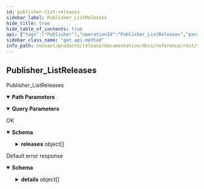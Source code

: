 ```yaml
---
id: publisher-list-releases
sidebar_label: Publisher_ListReleases
hide_title: true
hide_table_of_contents: true
api: {"tags":["Publisher"],"operationId":"Publisher_ListReleases","parameters":[{"name":"user","in":"path","description":"The user id.","required":true,"schema":{"type":"string"}},{"name":"pageSize","in":"query","description":"If unspecified, server will pick an appropriate default.","schema":{"type":"integer","format":"int32"}},{"name":"pageToken","in":"query","description":"The value returned from the previous call.","schema":{"type":"string"}},{"name":"filter","in":"query","description":"A filter to be applied to results.","schema":{"type":"string"}}],"responses":{"200":{"description":"OK","content":{"application/json":{"schema":{"type":"object","properties":{"releases":{"type":"array","items":{"type":"object","properties":{"name":{"type":"string","description":"The release resource name."},"displayName":{"type":"string","description":"The human-readable display name of the release."},"description":{"type":"string","description":"The short description of the release."},"authoritativeRelease":{"type":"string","description":"The authoritative release is set only for sub-licensed releases that do not hold any publishing rights on the content being distributed. A common case where the release is to be considered non-authoritative is a translation released by third-parties. In such scenario the original author(s) is to be considered the only publishing authority over the content. If for any reason the authoritative release were to be unpublished or deleted from Animeshon all associated non-authoritative releases will be automatically hidden from public consumption and marked as suspended. Furthermore, there can only be one authoritative release per resource, which means that you can have unlimited non-authoritative releases for one resource but it must have exactly one authoritative release."},"resource":{"type":"string","description":"The resource being released."},"asset":{"type":"string","description":"The product included in the release."},"accessGroup":{"type":"string","description":"The group of users authorized to access the asset."},"visibility":{"enum":["VISIBILITY_UNSPECIFIED","PRIVATE","MEMBERSHIP","PUBLIC"],"type":"string","description":"The visibility of the resources included in the asset.","format":"enum"},"state":{"readOnly":true,"enum":["STATE_UNSPECIFIED","ACTIVE","SCHEDULED","DRAFT","SUSPENDED","DELETED"],"type":"string","description":"The current release state.","format":"enum"},"labels":{"type":"object","additionalProperties":{"type":"string"},"description":"The map of labels associated with the release."},"createTime":{"readOnly":true,"type":"string","description":"The timestamp at which the release was created.","format":"date-time"},"updateTime":{"readOnly":true,"type":"string","description":"The latest timestamp at which the release was updated.","format":"date-time"},"expireTime":{"readOnly":true,"type":"string","description":"The timestamp at which the release will expire.","format":"date-time"},"deleteTime":{"readOnly":true,"type":"string","description":"The timestamp at which the release was deleted.","format":"date-time"}}},"description":"The list of releases."},"nextPageToken":{"type":"string","description":"A token to retrieve next page of results."}}}}}},"default":{"description":"Default error response","content":{"application/json":{"schema":{"type":"object","properties":{"code":{"type":"integer","description":"The status code, which should be an enum value of [google.rpc.Code][google.rpc.Code].","format":"int32"},"message":{"type":"string","description":"A developer-facing error message, which should be in English. Any user-facing error message should be localized and sent in the [google.rpc.Status.details][google.rpc.Status.details] field, or localized by the client."},"details":{"type":"array","items":{"type":"object","properties":{"@type":{"type":"string","description":"The type of the serialized message."}},"additionalProperties":true,"description":"Contains an arbitrary serialized message along with a @type that describes the type of the serialized message."},"description":"A list of messages that carry the error details.  There is a common set of message types for APIs to use."}},"description":"The `Status` type defines a logical error model that is suitable for different programming environments, including REST APIs and RPC APIs. It is used by [gRPC](https://github.com/grpc). Each `Status` message contains three pieces of data: error code, error message, and error details. You can find out more about this error model and how to work with it in the [API Design Guide](https://cloud.google.com/apis/design/errors)."}}}}},"description":"Publisher_ListReleases","method":"get","path":"/v1alpha1/users/{user}/releases","servers":[{"url":"https://release.animeapis.com"}],"info":{"title":"animeshon.release","version":"v1alpha1"},"postman":{"name":"Publisher List Releases","description":{"type":"text/plain"},"url":{"path":["v1alpha1","users",":user","releases"],"host":["{{baseUrl}}"],"query":[{"disabled":false,"description":{"content":"If unspecified, server will pick an appropriate default.","type":"text/plain"},"key":"pageSize","value":""},{"disabled":false,"description":{"content":"The value returned from the previous call.","type":"text/plain"},"key":"pageToken","value":""},{"disabled":false,"description":{"content":"A filter to be applied to results.","type":"text/plain"},"key":"filter","value":""}],"variable":[{"disabled":false,"description":{"content":"(Required) The user id.","type":"text/plain"},"type":"any","value":"","key":"user"}]},"header":[{"key":"Accept","value":"application/json"}],"method":"GET"}}
sidebar_class_name: "get api-method"
info_path: content/products/release/documentation/docs/reference/rest/v1alpha1/animeshon-release
---
```



## Publisher_ListReleases



Publisher_ListReleases

<details style={{"marginBottom":"1rem"}} data-collapsed={false} open={true}><summary style={{}}><strong>Path Parameters</strong></summary><div><ul><ParamsItem className={"paramsItem"} param={{"name":"user","in":"path","description":"The user id.","required":true,"schema":{"type":"string"}}}></ParamsItem></ul></div></details><details style={{"marginBottom":"1rem"}} data-collapsed={false} open={true}><summary style={{}}><strong>Query Parameters</strong></summary><div><ul><ParamsItem className={"paramsItem"} param={{"name":"pageSize","in":"query","description":"If unspecified, server will pick an appropriate default.","schema":{"type":"integer","format":"int32"}}}></ParamsItem><ParamsItem className={"paramsItem"} param={{"name":"pageToken","in":"query","description":"The value returned from the previous call.","schema":{"type":"string"}}}></ParamsItem><ParamsItem className={"paramsItem"} param={{"name":"filter","in":"query","description":"A filter to be applied to results.","schema":{"type":"string"}}}></ParamsItem></ul></div></details><div><ApiTabs><TabItem label={"200"} value={"200"}><div>

OK

</div><div><details style={{}} data-collapsed={false} open={true}><summary style={{"textAlign":"left"}}><strong>Schema</strong></summary><div style={{"textAlign":"left","marginLeft":"1rem"}}></div><ul style={{"marginLeft":"1rem"}}><SchemaItem collapsible={true} className={"schemaItem"}><details style={{}}><summary style={{}}><strong>releases</strong><span style={{"opacity":"0.6"}}> object[]</span></summary><div style={{"marginLeft":"1rem"}}><div style={{"marginTop":".5rem","marginBottom":".5rem"}}>

The list of releases.

</div><ul><SchemaItem collapsible={false} name={"name"} required={false} schemaDescription={"The release resource name."} schemaName={"string"} qualifierMessage={undefined}></SchemaItem><SchemaItem collapsible={false} name={"displayName"} required={false} schemaDescription={"The human-readable display name of the release."} schemaName={"string"} qualifierMessage={undefined}></SchemaItem><SchemaItem collapsible={false} name={"description"} required={false} schemaDescription={"The short description of the release."} schemaName={"string"} qualifierMessage={undefined}></SchemaItem><SchemaItem collapsible={false} name={"authoritativeRelease"} required={false} schemaDescription={"The authoritative release is set only for sub-licensed releases that do not hold any publishing rights on the content being distributed. A common case where the release is to be considered non-authoritative is a translation released by third-parties. In such scenario the original author(s) is to be considered the only publishing authority over the content. If for any reason the authoritative release were to be unpublished or deleted from Animeshon all associated non-authoritative releases will be automatically hidden from public consumption and marked as suspended. Furthermore, there can only be one authoritative release per resource, which means that you can have unlimited non-authoritative releases for one resource but it must have exactly one authoritative release."} schemaName={"string"} qualifierMessage={undefined}></SchemaItem><SchemaItem collapsible={false} name={"resource"} required={false} schemaDescription={"The resource being released."} schemaName={"string"} qualifierMessage={undefined}></SchemaItem><SchemaItem collapsible={false} name={"asset"} required={false} schemaDescription={"The product included in the release."} schemaName={"string"} qualifierMessage={undefined}></SchemaItem><SchemaItem collapsible={false} name={"accessGroup"} required={false} schemaDescription={"The group of users authorized to access the asset."} schemaName={"string"} qualifierMessage={undefined}></SchemaItem><SchemaItem collapsible={false} name={"visibility"} required={false} schemaDescription={"The visibility of the resources included in the asset."} schemaName={"enum"} qualifierMessage={"**Possible values:** [`VISIBILITY_UNSPECIFIED`, `PRIVATE`, `MEMBERSHIP`, `PUBLIC`]"}></SchemaItem><SchemaItem collapsible={false} name={"state"} required={false} schemaDescription={"The current release state."} schemaName={"enum"} qualifierMessage={"**Possible values:** [`STATE_UNSPECIFIED`, `ACTIVE`, `SCHEDULED`, `DRAFT`, `SUSPENDED`, `DELETED`]"}></SchemaItem><SchemaItem collapsible={true} className={"schemaItem"}><details style={{}}><summary style={{}}><strong>labels</strong><span style={{"opacity":"0.6"}}> object</span></summary><div style={{"marginLeft":"1rem"}}><div style={{"marginTop":".5rem","marginBottom":".5rem"}}>

The map of labels associated with the release.

</div></div></details></SchemaItem><SchemaItem collapsible={false} name={"createTime"} required={false} schemaDescription={"The timestamp at which the release was created."} schemaName={"date-time"} qualifierMessage={undefined}></SchemaItem><SchemaItem collapsible={false} name={"updateTime"} required={false} schemaDescription={"The latest timestamp at which the release was updated."} schemaName={"date-time"} qualifierMessage={undefined}></SchemaItem><SchemaItem collapsible={false} name={"expireTime"} required={false} schemaDescription={"The timestamp at which the release will expire."} schemaName={"date-time"} qualifierMessage={undefined}></SchemaItem><SchemaItem collapsible={false} name={"deleteTime"} required={false} schemaDescription={"The timestamp at which the release was deleted."} schemaName={"date-time"} qualifierMessage={undefined}></SchemaItem></ul></div></details></SchemaItem><SchemaItem collapsible={false} name={"nextPageToken"} required={false} schemaDescription={"A token to retrieve next page of results."} schemaName={"string"} qualifierMessage={undefined}></SchemaItem></ul></details></div></TabItem><TabItem label={"default"} value={"default"}><div>

Default error response

</div><div><details style={{}} data-collapsed={false} open={true}><summary style={{"textAlign":"left"}}><strong>Schema</strong></summary><div style={{"textAlign":"left","marginLeft":"1rem"}}></div><ul style={{"marginLeft":"1rem"}}><SchemaItem collapsible={false} name={"code"} required={false} schemaDescription={"The status code, which should be an enum value of [google.rpc.Code][google.rpc.Code]."} schemaName={"int32"} qualifierMessage={undefined}></SchemaItem><SchemaItem collapsible={false} name={"message"} required={false} schemaDescription={"A developer-facing error message, which should be in English. Any user-facing error message should be localized and sent in the [google.rpc.Status.details][google.rpc.Status.details] field, or localized by the client."} schemaName={"string"} qualifierMessage={undefined}></SchemaItem><SchemaItem collapsible={true} className={"schemaItem"}><details style={{}}><summary style={{}}><strong>details</strong><span style={{"opacity":"0.6"}}> object[]</span></summary><div style={{"marginLeft":"1rem"}}><div style={{"marginTop":".5rem","marginBottom":".5rem"}}>

A list of messages that carry the error details.  There is a common set of message types for APIs to use.

</div><ul><SchemaItem collapsible={false} name={"@type"} required={false} schemaDescription={"The type of the serialized message."} schemaName={"string"} qualifierMessage={undefined}></SchemaItem></ul></div></details></SchemaItem></ul></details></div></TabItem></ApiTabs></div>
      